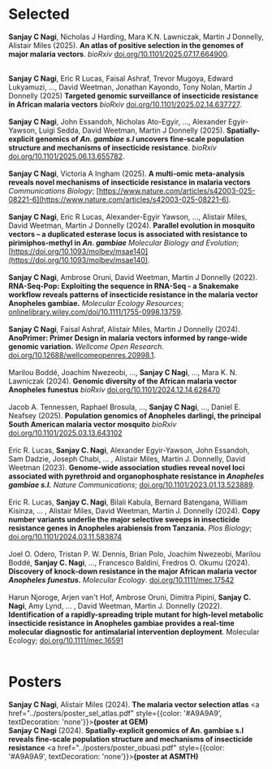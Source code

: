 # **Selected**

**Sanjay C Nagi**, Nicholas J Harding, Mara K.N. Lawniczak, Martin J Donnelly, Alistair Miles (2025). <strong>An atlas of positive selection in the genomes of major malaria vectors</strong>. *bioRxiv* [doi.org/10.1101/2025.07.17.664900](https://doi.org/10.1101/2025.07.17.664900).
<br></br>

**Sanjay C Nagi**, Eric R Lucas, Faisal Ashraf, Trevor Mugoya, Edward Lukyamuzi, ..., David Weetman, Jonathan Kayondo, Tony Nolan, Martin J Donnelly (2025) <strong>Targeted genomic surveillance of insecticide resistance in African malaria vectors</strong> *bioRxiv* [doi.org/10.1101/2025.02.14.637727](https://doi.org/10.1101/2025.02.14.637727).
<br></br>
**Sanjay C Nagi**, John Essandoh, Nicholas Ato-Egyir, ..., Alexander Egyir-Yawson, Luigi Sedda, David Weetman, Martin J Donnelly (2025). <strong>Spatially-explicit genomics of *An. gambiae s.l* uncovers fine-scale population structure and mechanisms of insecticide resistance</strong>. *bioRxiv* [doi.org/10.1101/2025.06.13.655782](https://doi.org/10.1101/2025.06.13.655782).
<br></br>
**Sanjay C Nagi**, Victoria A Ingham (2025). <strong>A multi-omic meta-analysis reveals novel mechanisms of insecticide resistance in malaria vectors</strong> *Communications Biology*;  [https://www.nature.com/articles/s42003-025-08221-6](https://www.nature.com/articles/s42003-025-08221-6).
<br></br>
**Sanjay C Nagi**, Eric R Lucas, Alexander-Egyir Yawson, ..., Alistair Miles, David Weetman, Martin J Donnelly (2024). <strong>Parallel evolution in mosquito vectors – a duplicated esterase locus is associated with resistance to pirimiphos-methyl in *An. gambiae*</strong> *Molecular Biology and Evolution*;  [https://doi.org/10.1093/molbev/msae140](https://doi.org/10.1093/molbev/msae140).
<br></br>
**Sanjay C Nagi**, Ambrose Oruni, David Weetman, Martin J Donnelly (2022). <strong>RNA-Seq-Pop: Exploiting the sequence in RNA-Seq - a Snakemake workflow reveals patterns of insecticide resistance in the malaria vector Anopheles gambiae.</strong> *Molecular Ecology Resources*;  [onlinelibrary.wiley.com/doi/10.1111/1755-0998.13759](https://onlinelibrary.wiley.com/doi/10.1111/1755-0998.13759).
<br></br>
**Sanjay C Nagi**, Faisal Ashraf, Alistair Miles, Martin J Donnelly (2024). <strong>AnoPrimer: Primer Design in malaria vectors informed by range-wide genomic variation.</strong> *Wellcome Open Research*.  [doi.org/10.12688/wellcomeopenres.20998.1](https://doi.org/10.12688/wellcomeopenres.20998.1).
<br></br>
Marilou Boddé, Joachim Nwezeobi, ..., **Sanjay C Nagi**, ..., Mara K. N. Lawniczak (2024). <strong>Genomic diversity of the African malaria vector Anopheles funestus</strong> *bioRxiv* [doi.org/10.1101/2024.12.14.628470](doi.org/10.1101/2024.12.14.628470)
<br></br>
Jacob A. Tennessen, Raphael Brosula, ..., **Sanjay C Nagi**, ..., Daniel E. Neafsey (2025). <strong>Population genomics of Anopheles darlingi, the principal South American malaria vector mosquito</strong> *bioRxiv* [doi.org/10.1101/2025.03.13.643102](doi.org/10.1101/2025.03.13.643102)
<br></br>
Eric R. Lucas, **Sanjay C. Nagi**, Alexander Egyir-Yawson, John Essandoh, Sam Dadzie, Joseph Chabi, ... , Alistair Miles, Martin J. Donnelly, David Weetman (2023). <strong>Genome-wide association studies reveal novel loci associated with pyrethroid and organophosphate resistance in *Anopheles gambiae s.l.*</strong> *Nature Communications*;  [doi.org/10.1101/2023.01.13.523889](https://doi.org/10.1101/2023.01.13.523889).
<br></br>
Eric R. Lucas, **Sanjay C. Nagi**, Bilali Kabula, Bernard Batengana, William Kisinza, ... , Alistair Miles, David Weetman, Martin J. Donnelly (2024). <strong>Copy number variants underlie the major selective sweeps in insecticide resistance genes in Anopheles arabiensis from Tanzania.</strong> *Plos Biology*; [doi.org/10.1101/2024.03.11.583874](https://doi.org/10.1101/2024.03.11.583874)
<br></br>
Joel O. Odero, Tristan P. W. Dennis, Brian Polo, Joachim Nwezeobi, Marilou Boddé, **Sanjay C. Nagi**, ..., Francesco Baldini, Fredros O. Okumu (2024). <strong>Discovery of knock-down resistance in the major African malaria vector *Anopheles funestus*.</strong> *Molecular Ecology*. [doi.org/10.1111/mec.17542](https://doi.org/10.1111/mec.17542)
<br></br>
Harun Njoroge, Arjen van't Hof, Ambrose Oruni, Dimitra Pipini, **Sanjay C. Nagi**, Amy Lynd, ... , David Weetman, Martin J. Donnelly (2022). <strong>Identification of a rapidly-spreading triple mutant for high-level metabolic insecticide resistance in Anopheles gambiae provides a real-time molecular diagnostic for antimalarial intervention deployment</strong>. Molecular Ecology;  [doi.org/10.1111/mec.16591](https://doi.org/10.1111/mec.16591)
<br></br>

# **Posters**

**Sanjay C Nagi**, Alistair Miles (2024).  **The malaria vector selection atlas** <a href="../posters/poster_sel_atlas.pdf" style={{color: '#A9A9A9', textDecoration: 'none'}}>**(poster at GEM)**</a>  
**Sanjay C Nagi** (2024). **Spatially-explicit genomics of An. gambiae s.l reveals fine-scale population structure and mechanisms of insecticide resistance** <a href="../posters/poster_obuasi.pdf" style={{color: '#A9A9A9', textDecoration: 'none'}}>**(poster at ASMTH)**</a>
